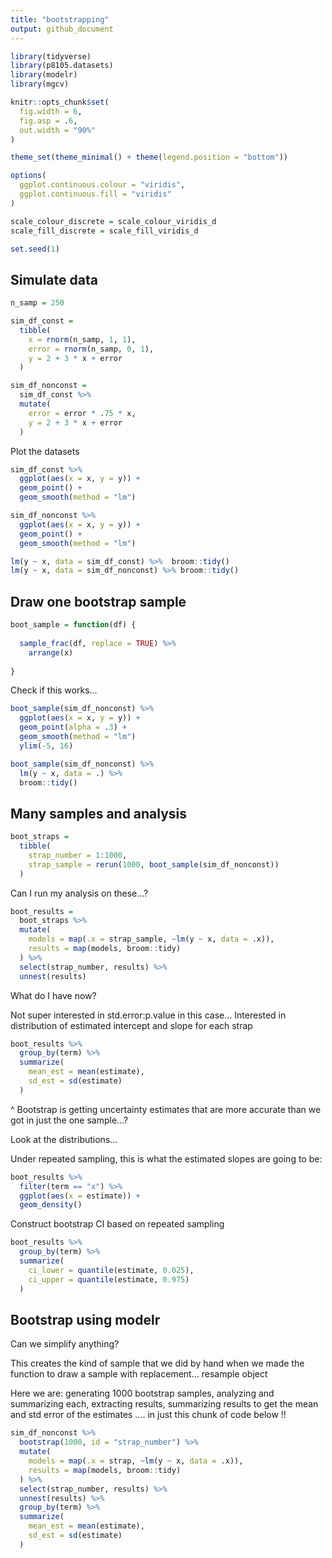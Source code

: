 ```yaml
---
title: "bootstrapping"
output: github_document
---
```


```r
library(tidyverse)
library(p8105.datasets)
library(modelr)
library(mgcv)

knitr::opts_chunk$set(
  fig.width = 6, 
  fig.asp = .6, 
  out.width = "90%"
)

theme_set(theme_minimal() + theme(legend.position = "bottom"))

options(
  ggplot.continuous.colour = "viridis", 
  ggplot.continuous.fill = "viridis"
)

scale_colour_discrete = scale_colour_viridis_d
scale_fill_discrete = scale_fill_viridis_d

set.seed(1)
```

## Simulate data 

```r
n_samp = 250 

sim_df_const = 
  tibble(
    x = rnorm(n_samp, 1, 1), 
    error = rnorm(n_samp, 0, 1), 
    y = 2 + 3 * x + error
  )

sim_df_nonconst = 
  sim_df_const %>% 
  mutate(
    error = error * .75 * x, 
    y = 2 + 3 * x + error
  )
```

Plot the datasets 

```r
sim_df_const %>% 
  ggplot(aes(x = x, y = y)) + 
  geom_point() + 
  geom_smooth(method = "lm")

sim_df_nonconst %>% 
  ggplot(aes(x = x, y = y)) + 
  geom_point() + 
  geom_smooth(method = "lm")
```

```r
lm(y ~ x, data = sim_df_const) %>%  broom::tidy()
lm(y ~ x, data = sim_df_nonconst) %>% broom::tidy()
```

## Draw one bootstrap sample 

```r
boot_sample = function(df) {
  
  sample_frac(df, replace = TRUE) %>% 
    arrange(x)
  
}
```

Check if this works...

```r
boot_sample(sim_df_nonconst) %>%
  ggplot(aes(x = x, y = y)) + 
  geom_point(alpha = .3) + 
  geom_smooth(method = "lm")
  ylim(-5, 16)
```

```r
boot_sample(sim_df_nonconst) %>% 
  lm(y ~ x, data = .) %>% 
  broom::tidy()
```

## Many samples and analysis 

```r
boot_straps = 
  tibble(
    strap_number = 1:1000, 
    strap_sample = rerun(1000, boot_sample(sim_df_nonconst))
  )
```

Can I run my analysis on these...? 

```r
boot_results = 
  boot_straps %>% 
  mutate(
    models = map(.x = strap_sample, ~lm(y ~ x, data = .x)), 
    results = map(models, broom::tidy)
  ) %>% 
  select(strap_number, results) %>% 
  unnest(results)
```

What do I have now? 

Not super interested in std.error:p.value in this case...
Interested in distribution of estimated intercept and slope for each strap 

```r
boot_results %>% 
  group_by(term) %>% 
  summarize(
    mean_est = mean(estimate), 
    sd_est = sd(estimate)
  )
```


^ Bootstrap is getting uncertainty estimates that are more accurate than we got in just the one sample...? 

Look at the distributions...

Under repeated sampling, this is what the estimated slopes are going to be: 

```r
boot_results %>% 
  filter(term == "x") %>% 
  ggplot(aes(x = estimate)) + 
  geom_density()
```

Construct bootstrap CI based on repeated sampling

```r
boot_results %>% 
  group_by(term) %>% 
  summarize(
    ci_lower = quantile(estimate, 0.025), 
    ci_upper = quantile(estimate, 0.975)
  )
```

## Bootstrap using modelr

Can we simplify anything? 

This creates the kind of sample that we did by hand when we made the function to draw a sample with replacement... resample object 

Here we are: generating 1000 bootstrap samples, analyzing and summarizing each, extracting results, summarizing results to get the mean and std error of the estimates .... in just this chunk of code below !!

```r
sim_df_nonconst %>% 
  bootstrap(1000, id = "strap_number") %>% 
  mutate(
    models = map(.x = strap, ~lm(y ~ x, data = .x)), 
    results = map(models, broom::tidy)
  ) %>% 
  select(strap_number, results) %>% 
  unnest(results) %>% 
  group_by(term) %>% 
  summarize(
    mean_est = mean(estimate), 
    sd_est = sd(estimate)
  )
```






